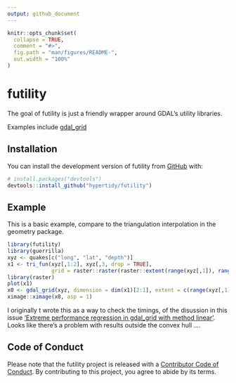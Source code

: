 ```yaml
---
output: github_document
---
```


<!-- README.md is generated from README.Rmd. Please edit that file -->

```r
knitr::opts_chunk$set(
  collapse = TRUE,
  comment = "#>",
  fig.path = "man/figures/README-",
  out.width = "100%"
)
```

# futility

<!-- badges: start -->
<!-- badges: end -->

The goal of futility is just a friendly wrapper around GDAL's utility libraries.  

Examples include [gdal_grid](https://gdal.org/programs/gdal_grid.html)

## Installation

You can install the development version of futility from [GitHub](https://github.com/) with:

``` r
# install.packages("devtools")
devtools::install_github("hypertidy/futility")
```

## Example

This is a basic example, compare to the triangulation interpolation in the geometry package. 

```r
library(futility)
library(guerrilla)
xyz <- quakes[c("long", "lat", "depth")]
x1 <- tri_fun(xyz[,1:2], xyz[,3, drop = TRUE], 
              grid = raster::raster(raster::extent(range(xyz[,1]), range(xyz[,2])), res = .1))
library(raster)
plot(x1)         
x0 <- gdal_grid(xyz, dimension = dim(x1)[2:1], extent = c(range(xyz[,1]), range(xyz[,2])))
ximage::ximage(x0, asp = 1)
```


I originally t wrote this as a way to check the timings, of the disussion in this issue ['Extreme performance regression in gdal_grid with method linear'](https://github.com/OSGeo/gdal/issues/1879). Looks like there's a problem with results outside the convex hull .... 



## Code of Conduct
  
Please note that the futility project is released with a [Contributor Code of Conduct](https://contributor-covenant.org/version/2/1/CODE_OF_CONDUCT.html). By contributing to this project, you agree to abide by its terms.
